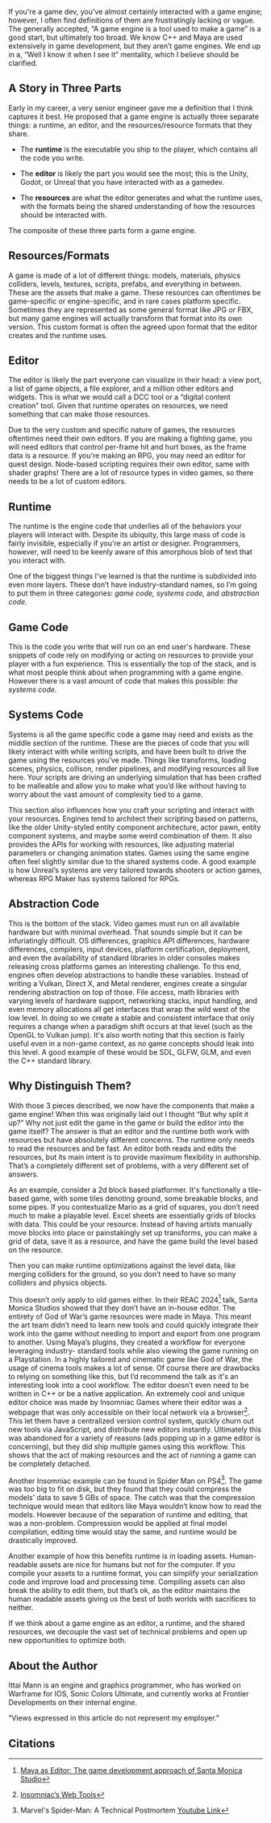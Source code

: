 If you're a game dev, you’ve almost certainly interacted with a game engine;
however, I often find definitions of them are frustratingly lacking or vague.
The generally accepted, “A game engine is a tool used to make a game” is a
good start, but ultimately too broad. We know C++ and Maya are used
extensively in game development, but they aren’t game engines. We end up in
a, “Well I know it when I see it” mentality, which I believe should be clarified.

## A Story in Three Parts

Early in my career, a very senior engineer gave me a definition that I
think captures it best. He proposed that a game engine is actually three
separate things: a runtime, an editor, and the resources/resource formats
that they share.

- The **runtime** is
  the executable
  you ship to the
  player, which
  contains all the
  code you write.

- The **editor** is likely
  the part you would
  see the most; this is
  the Unity, Godot, or
  Unreal that you have
  interacted with as a
  gamedev.

- The **resources** are what
  the editor generates
  and what the runtime
  uses, with the formats
  being the shared
  understanding of how
  the resources should
  be interacted with.

The composite of these three parts form a game engine.

## Resources/Formats

A game is made of a lot of different things:
models, materials, physics colliders, levels,
textures, scripts, prefabs, and everything in
between. These are the assets that make a game.
These resources can oftentimes be game-specific
or engine-specific, and in rare cases platform
specific. Sometimes they are represented as some
general format like JPG or FBX, but many game
engines will actually transform that format into
its own version. This custom format is often the
agreed upon format that the editor creates and
the runtime uses.

## Editor

The editor is likely the part everyone can
visualize in their head: a view port, a list of game
objects, a file explorer, and a million other editors
and widgets. This is what we would call a DCC
tool or a “digital content creation” tool. Given
that runtime operates on resources, we need
something that can make those resources.

Due to the very custom and specific nature of
games, the resources oftentimes need their own
editors. If you are making a fighting game, you
will need editors that control per-frame hit and
hurt boxes, as the frame data is a resource. If
you're making an RPG, you may need an editor for
quest design. Node-based scripting requires their
own editor, same with shader graphs! There are a
lot of resource types in video games, so there
needs to be a lot of custom editors.

## Runtime

The runtime is the engine code that underlies all
of the behaviors your players will interact with.
Despite its ubiquity, this large mass of code is
fairly invisible, especially if you're an artist or
designer. Programmers, however, will need to be
keenly aware of this amorphous blob of text that
you interact with.

One of the biggest things I've learned is that the
runtime is subdivided into even more layers.
These don’t have industry-standard names, so I’m
going to put them in three categories: _game code,
systems code,_ and _abstraction code._

## Game Code

This is the code you write that will run on an end user's hardware.
These snippets of code rely on modifying or acting on resources to
provide your player with a fun experience. This is essentially the
top of the stack, and is what most people think about when
programming with a game engine. However there is a vast amount
of code that makes this possible: _the systems code._

## Systems Code

Systems is all the game specific code a game may need and exists
as the middle section of the runtime. These are the pieces of code
that you will likely interact with while writing scripts, and have
been built to drive the game using the resources you’ve made.
Things like transforms, loading scenes, physics, collison, render
pipelines, and modifying resources all live here. Your scripts are
driving an underlying simulation that has been crafted to be
malleable and allow you to make what you’d like without having to
worry about the vast amount of complexity tied to a game.

This section also influences how you craft your scripting and
interact with your resources. Engines tend to architect their
scripting based on patterns, like the older Unity-styled entity
component architecture, actor pawn, entity component systems,
and maybe some weird combination of them. It also provides the
APIs for working with resources, like adjusting material
parameters or changing animation states. Games using the same
engine often feel slightly similar due to the shared systems code. A
good example is how Unreal’s systems are very tailored towards
shooters or action games, whereas RPG Maker has systems tailored
for RPGs.

## Abstraction Code

This is the bottom of the stack. Video games must run on all
available hardware but with minimal overhead. That sounds
simple but it can be infuriatingly difficult. OS differences,
graphics API differences, hardware differences, compilers,
input devices, platform certification, deployment, and even
the availability of standard libraries in older consoles makes
releasing cross platforms games an interesting challenge. To
this end, engines often develop abstractions to handle these
variables. Instead of writing a Vulkan, Direct X, and Metal
renderer, engines create a singular rendering abstraction on
top of those. File access, math libraries with varying levels of
hardware support, networking stacks, input handling, and
even memory allocations all get interfaces that wrap the wild
west of the low level. In doing so we create a stable and
consistent interface that only requires a change when a
paradigm shift occurs at that level (such as the OpenGL to
Vulkan jump). It's also worth noting that this section is fairly
useful even in a non-game context, as no game concepts
should leak into this level. A good example of these would be
SDL, GLFW, GLM, and even the C++ standard library.

## Why Distinguish Them?

With those 3 pieces described, we
now have the components that
make a game engine! When this
was originally laid out I thought
“But why split it up?” Why not just
edit the game in the game or build
the editor into the game itself? The
answer is that an editor and the
runtime both work with resources
but have absolutely different
concerns. The runtime only needs
to read the resources and be fast.
An editor both reads and edits the
resources, but its main intent is to
provide maximum flexibility in
authorship. That’s a completely
different set of problems, with a
very different set of answers.

As an example, consider a 2d block
based platformer. It's functionally a
tile-based game, with some tiles
denoting ground, some breakable
blocks, and some pipes. If you
contextualize Mario as a grid of
squares, you don’t need much to
make a playable level. Excel sheets
are essentially grids of blocks with
data. This could be your resource.
Instead of having artists manually
move blocks into place or
painstakingly set up transforms,
you can make a grid of data, save it
as a resource, and have the game
build the level based on the
resource.

Then you can make runtime
optimizations against the level data, like
merging colliders for the ground, so you
don’t need to have so many colliders and
physics objects.

This doesn’t only apply to old games
either. In their REAC 2024[^1] talk, Santa
Monica Studios showed that they don’t
have an in-house editor. The entirety of
God of War’s game resources were made
in Maya. This meant the art team didn’t
need to learn new tools and could
quickly integrate their work into the
game without needing to import and
export from one program to another.
Using Maya’s plugins, they created a
workflow for everyone leveraging
industry- standard tools while also
viewing the game running on a
Playstation. In a highly tailored and
cinematic game like God of War, the
usage of cinema tools makes a lot of
sense. Of course there are drawbacks to
relying on something like this, but I’d
recommend the talk as it's an interesting
look into a cool workflow.
The editor doesn’t even need to be
written in C++ or be a native application.
An extremely cool and unique editor
choice was made by Insomniac Games
where their editor was a webpage that
was only accessible on their local
network via a browser[^2]. This let them
have a centralized version control
system, quickly churn out new tools via
JavaScript, and distribute new editors
instantly. Ultimately this was abandoned
for a variety of reasons (ads popping up
in a game editor is concerning), but they
did ship multiple games using this workflow. This shows that the act of making
resources and the act of running a game can be
completely detached.

Another Insomniac example can be found in
Spider Man on PS4[^3]. The game was too big to fit
on disk, but they found that they could compress
the models’ data to save 5 GBs of space. The catch
was that the compression technique would mean
that editors like Maya wouldn’t know how to read
the models. However because of the separation of
runtime and editing, that was a non-problem.
Compression would be applied at final model
compilation, editing time would stay the same,
and runtime would be drastically improved.

Another example of how this benefits runtime is
in loading assets. Human-readable assets are nice
for humans but not for the computer. If you
compile your assets to a runtime format, you can
simplify your serialization code and improve load
and processing time. Compiling assets can also
break the ability to edit them, but that’s ok, as the
editor maintains the human readable assets
giving us the best of both worlds with sacrifices
to neither.

If we think about a game engine as an editor, a
runtime, and the shared resources, we decouple
the vast set of technical problems and open up
new opportunities to optimize both.

## About the Author

Ittai Mann is an engine and graphics programmer, who has worked on Warframe
for IOS, Sonic Colors Ultimate, and currently works at Frontier Developments on
their internal engine.

“Views expressed in this article do not represent my employer.”

## Citations

[^1]: [Maya as Editor: The game development approach of Santa Monica Studio](https://enginearchitecture.org/downloads/REAC_2024_SMS.pdf)

[^2]: [Insomniac’s Web Tools](https://deplinenoise.wordpress.com/wp-content/uploads/2017/03/webtoolspostmortem.pdf)

[^3]: Marvel's Spider-Man: A Technical Postmortem  [Youtube Link](https://www.youtube.com/watch?v=KDhKyIZd3O8)
